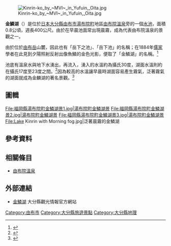 {{coord|33|16|00.0|N|131|22|08.9|E|display=title}}
[[File:Kinrin-ko_by_~MVI~_in_Yufuin,_Oita.jpg|thumb]]

'''金鱗湖'''（{{jpn|j=金鱗湖|hg=きんりんこ|rm=Kinrinko|f=y}}）是位於[[日本|日本]][[大分縣|大分縣]][[由布市|由布市]][[湯布院町|湯布院町]]地區[[由布院溫泉|由布院溫泉]]旁的一個[[水池|水池]]，面積0.8公頃，週長400公尺。由於在早晨池面常出現晨霧，成為代表由布院溫泉的景觀之一。

由於位於[[由布岳|由布岳]]山麓，因此也有「岳下之池」、「岳下池」的名稱；在1884年[[儒家|儒家]]學者{{tsl|ja|毛利空桑}}在此見到夕陽照射反射出像魚鱗的金色光影，便取了「金鱗湖」的名稱。<ref>{{Cite web| url=http://www.yufuin.gr.jp/nature.html| title=自然、神社、佛寺、史跡巡禮| publisher=由布院溫泉觀光協會| language=ja| accessdate=2017-01-09| archive-url=https://web.archive.org/web/20160601020522/http://www.yufuin.gr.jp/nature.html| archive-date=2016-06-01| dead-url=yes}}</ref>

池底有溫泉水與地下水湧出，再流入{{tsl|ja|大分川}}，湧入的水溫約為攝氏30度，湖面水溫則約在攝氏17度至23度之間。<ref>{{cite journal| journal=大分大学教育福祉科学部研究紀要| author=高濱秀樹| coauthors=大倉鐵也| title=金鱗湖に生息するオイカワ（Zacco platypus）の形態的特徴Ⅲ| volume=32| issue=2| pages=215-220| publisher=大分大學教育福祉科學部| date=2010-10| url=http://www.ed.oita-u.ac.jp/kykenkyu/bulletin/kiyou/takahama32-2.pdf| format=PDF| accessdate=2016-01-09| language=ja| archive-date=2016-03-04| archive-url=https://web.archive.org/web/20160304131550/http://www.ed.oita-u.ac.jp/kykenkyu/bulletin/kiyou/takahama32-2.pdf| dead-url=no}}</ref>因為較高的水溫讓早晨時湖面容易產生霧氣，泛著霧氣的湖面就成為金麟湖的著名景觀。<ref>{{Cite web| url=http://www.visit-oita.jp/spot/spot0012.html| title=金鱗湖| publisher=大分旅遊協會| language=ja| accessdate=2016-01-09| archive-date=2015-12-28| archive-url=https://web.archive.org/web/20151228115513/http://www.visit-oita.jp/spot/spot0012.html| dead-url=no}}</ref>

== 圖輯 ==
<gallery widths=250px>
File:福岡縣湯布院町金鱗湖景1.jpg|湯布院町金鱗湖景
File:福岡縣湯布院町金鱗湖景2.jpg|湯布院町金鱗湖景
File:福岡縣湯布院町金鱗湖景3.jpg|湯布院町金鱗湖景
File:Lake Kinrin with Morning fog.jpg|泛著晨霧的金鱗湖
</gallery>

== 參考資料 ==
{{Reflist}}

== 相關條目 ==
{{commonscat|Lake Kinrin}}
* [[由布院溫泉|由布院溫泉]]

== 外部連結 ==
* {{Ja}} [http://www.visit-oita.jp/spot/spot0012.html 金鱗湖] {{Wayback|url=http://www.visit-oita.jp/spot/spot0012.html |date=20151228115513 }} 大分縣觀光情報官方網站

{{DEFAULTSORT:Kinrin}}
[[Category:由布市|Category:由布市]]
[[Category:大分縣旅遊景點|Category:大分縣旅遊景點]]
[[Category:大分縣地理|Category:大分縣地理]]